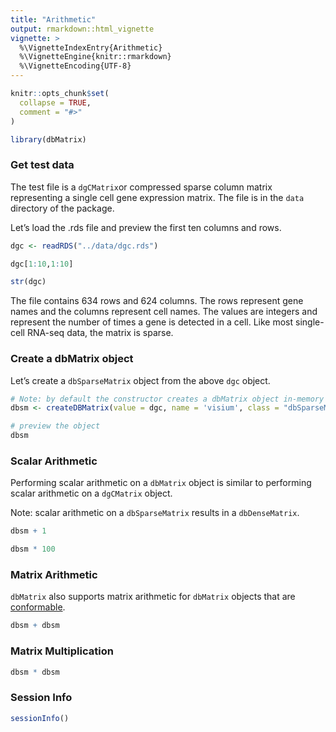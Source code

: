 ```yaml
---
title: "Arithmetic"
output: rmarkdown::html_vignette
vignette: >
  %\VignetteIndexEntry{Arithmetic}
  %\VignetteEngine{knitr::rmarkdown}
  %\VignetteEncoding{UTF-8}
---
```


```r
knitr::opts_chunk$set(
  collapse = TRUE,
  comment = "#>"
)
```

```r
library(dbMatrix)
```


### Get test data
The test file is a `dgCMatrix`or compressed sparse column matrix representing a single cell gene expression matrix. The file is in the `data` directory of the package.

Let's load the .rds file and preview the first ten columns and rows.

```r
dgc <- readRDS("../data/dgc.rds")

dgc[1:10,1:10]

str(dgc)
```

The file contains 634 rows and 624 columns. The rows represent gene names and the columns represent cell names. The values are integers and represent the number of times a gene is detected in a cell. Like most single-cell RNA-seq data, the matrix is sparse.


### Create a dbMatrix object
Let's create a `dbSparseMatrix` object from the above `dgc` object.
```r
# Note: by default the constructor creates a dbMatrix object in-memory
dbsm <- createDBMatrix(value = dgc, name = 'visium', class = "dbSparseMatrix", overwrite = TRUE)

# preview the object
dbsm
```

### Scalar Arithmetic
Performing scalar arithmetic on a `dbMatrix` object is similar to performing scalar arithmetic on a `dgCMatrix` object. 

Note: scalar arithmetic on a `dbSparseMatrix` results in a `dbDenseMatrix`.
```r
dbsm + 1

dbsm * 100
```

### Matrix Arithmetic
`dbMatrix` also supports matrix arithmetic for `dbMatrix` objects that are [conformable](https://en.wikipedia.org/wiki/Conformable_matrix).
```r
dbsm + dbsm
```

### Matrix Multiplication
```r
dbsm * dbsm
```

### Session Info
```r
sessionInfo()
```


